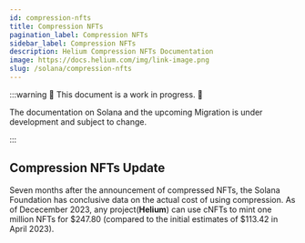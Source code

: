 ```yaml
---
id: compression-nfts
title: Compression NFTs
pagination_label: Compression NFTs
sidebar_label: Compression NFTs
description: Helium Compression NFTs Documentation
image: https://docs.helium.com/img/link-image.png
slug: /solana/compression-nfts
---
```



<LegacyContentBanner />

:::warning 🚧 This document is a work in progress. 🚧

The documentation on Solana and the upcoming Migration is under development and subject to change.

:::

## Compression NFTs Update

Seven months after the announcement of compressed NFTs, the Solana Foundation has conclusive data on the actual cost of using compression. 
As of Dececember 2023, any project(**Helium**) can use cNFTs to mint one million NFTs for $247.80 (compared to the initial estimates of $113.42 in April 2023).

